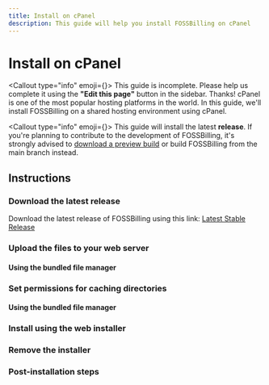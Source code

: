 ```yaml
---
title: Install on cPanel
description: This guide will help you install FOSSBilling on cPanel
---
```



# <FontAwesomeIcon icon={faCpanel} /> Install on cPanel
<Callout type="info" emoji={<FontAwesomeIcon icon={faPersonDigging} />}>
    This guide is incomplete. Please help us complete it using the **"Edit this page"** button in the sidebar. Thanks!
</Callout>
cPanel is one of the most popular hosting platforms in the world. In this guide, we'll install FOSSBilling on a shared hosting environment using cPanel.

<Callout type="info" emoji={<FontAwesomeIcon icon={faCircleInfo} />}>
  This guide will install the latest **release**. If you're planning to contribute to the development of FOSSBilling, it's strongly advised to [download a preview build](https://fossbilling.org/downloads/preview) or build FOSSBilling from the main branch instead.
</Callout>

## Instructions

### Download the latest release
Download the latest release of FOSSBilling using this link: [Latest Stable Release](https://fossbilling.org/downloads/stable)

### Upload the files to your web server
#### Using the bundled file manager

### Set permissions for caching directories
#### Using the bundled file manager

### Install using the web installer

### Remove the installer

### Post-installation steps
